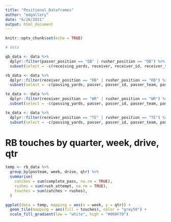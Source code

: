 ```yaml
---
title: "Positional_Dataframes"
author: "mdgallery"
date: "6/26/2021"
output: html_document
---
```


```r
knitr::opts_chunk$set(echo = TRUE)
```

```r
# data

qb_data <- data %>%
  dplyr::filter(passer_position == "QB" | rusher_position == "QB") %>%
  subset(select = -c(receiving_yards, receiver, receiver_id, receiver_team, receiver_position))

rb_data <- data %>%
  dplyr::filter(receiver_position == "RB" | rusher_position == "RB") %>%
  subset(select = -c(passing_yards, passer, passer_id, passer_team, passer_position))

te_data <- data %>%
  dplyr::filter(receiver_position == "WR" | rusher_position == "WR") %>%
  subset(select = -c(passing_yards, passer, passer_id, passer_team, passer_position))

te_data <- data %>%
  dplyr::filter(receiver_position == "TE" | rusher_position == "TE") %>%
  subset(select = -c(passing_yards, passer, passer_id, passer_team, passer_position))
```

# RB touches by quarter, week, drive, qtr

```r
temp <- rb_data %>%
  group_by(posteam, week, drive, qtr) %>%
  summarise(
    catches = sum(complete_pass, na.rm = TRUE),
    rushes = sum(rush_attempt, na.rm = TRUE),
    touches = sum(catches + rushes),
  )

ggplot(data = temp, mapping = aes(x = week, y = qtr)) +
  geom_tile(mapping = aes(fill = touches), color = "grey50") +
  scale_fill_gradient(low = "white", high = "#000F70")
```

